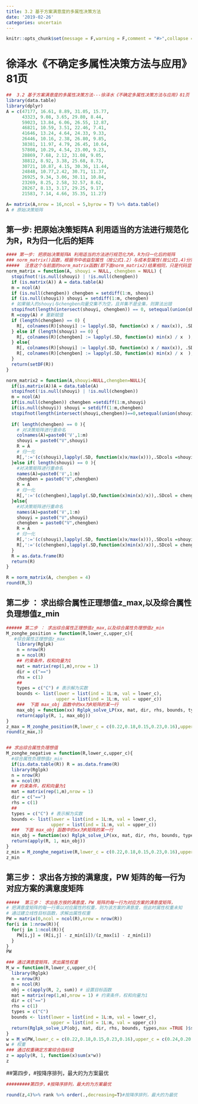 ```yaml
---
title: 3.2 基于方案满意度的多属性决策方法
date: '2019-02-26'
categories: uncertain
---
```




```r
knitr::opts_chunk$set(message = F,warning = F,comment = "#>",collapse = TRUE)
```

# 徐泽水《不确定多属性决策方法与应用》81页

```r
##  3.2 基于方案满意度的多属性决策方法---徐泽水《不确定多属性决策方法与应用》81页 --3.2.2 实例分析
library(data.table)
library(dplyr)
A = c(47177, 16.61, 8.89, 31.05, 15.77,
      43323, 9.08, 3.65, 29.80, 8.44,
      59023, 13.84, 6.06, 26.55, 12.87,
      46821, 10.59, 3.51, 22.46, 7.41,
      41646, 13.24, 4.64, 24.33, 9.33,
      26446, 10.16, 2.38, 26.80, 9.85,
      38381, 11.97, 4.79, 26.45, 10.64,
      57808, 10.29, 4.54, 23.00, 9.23,
      28869, 7.68, 2.12, 31.08, 9.05,
      38812, 8.92, 3.38, 25.68, 8.73,
      30721, 10.87, 4.15, 30.36, 11.44,
      24848, 10.77,2.42, 30.71, 11.37,
      26925, 9.34, 3.06, 30.11, 10.84,
      23269, 8.25, 2.58, 32.57, 8.62,
      28267, 8.13, 3.17, 29.25, 9.17,
      21583, 7.14, 4.66, 35.35, 11.27)

A= matrix(A,nrow = 16,ncol = 5,byrow = T) %>% data.table()
A # 原始决策矩阵
```

## 第一步: 把原始决策矩阵A 利用适当的方法进行规范化为R，R为归一化后的矩阵
```r
#### 第一步: 把原始决策矩阵A 利用适当的方法进行规范化为R，R为归一化后的矩阵
### norm_matrix()函数，根据书中收益型属性（按公式1.2）与成本型属性(按公式1.4)分别进行归一化
#####  注意这个与前面的norm_matrix函数(即下面norm_matrix2)结果相同，只是代码显得更少了,保证了列名不变
norm_matrix = function(A, shouyi = NULL, chengben = NULL) {
  stopifnot(!is.null(shouyi) | !is.null(chengben))
  if (is.matrix(A)) A = data.table(A)
  m = ncol(A)
  if (is.null(chengben)) chengben = setdiff(1:m, shouyi)
  if (is.null(shouyi)) shouyi = setdiff(1:m, chengben)
  # 如果输入的shouyi与chengben向量交集不为空，且并集不是全集，则算法出错
  stopifnot(length(intersect(shouyi, chengben)) == 0, setequal(union(shouyi, chengben), 1:m))
  R =copy(A) # 重新赋值
  if (length(chengben) == 0) {
    R[, colnames(R)[shouyi] := lapply(.SD, function(x) x / max(x)), .SDcols = shouyi] # 收益型属性归一化 （书中1.2式）
  } else if (length(shouyi) == 0) {
    R[, colnames(R)[chengben] := lapply(.SD, function(x) min(x) / x  ), .SDcols = chengben]# 成本型属性归一化 （书中1.3式）
  } else{
    R[, colnames(R)[shouyi] := lapply(.SD, function(x) x / max(x)), .SDcols = shouyi] # 收益型属性归一化 （书中1.2式）
    R[, colnames(R)[chengben] := lapply(.SD, function(x) min(x) / x  ), .SDcols = chengben]# 成本型属性归一化 （书中1.3式）
  }
  return(setDF(R))
}
```

```r
norm_matrix2 = function(A,shouyi=NULL,chengben=NULL){
  if(is.matrix(A))A = data.table(A)
  stopifnot(!is.null(shouyi) | !is.null(chengben))
  m = ncol(A)
  if(is.null(chengben)) chengben =setdiff(1:m,shouyi) 
  if(is.null(shouyi)) shouyi = setdiff(1:m,chengben)
  stopifnot(length(intersect(shouyi,chengben))==0,setequal(union(shouyi,chengben),1:m))
  
  if( length(chengben) == 0 ){
    # 对决策矩阵进行重命名
    colnames(A)=paste0('V',1:m)
    shouyi = paste0("V",shouyi)
    R = A    
    # 归一化
    R[,':='(c(shouyi),lapply(.SD, function(x)x/max(x))),.SDcols =shouyi] # 收益型属性归一化 （书中1.2式）
  }else if( length(shouyi) == 0 ){
    #对决策矩阵进行重命名
    names(A)=paste0('V',1:m)
    chengben = paste0("V",chengben)
    R = A
    # 归一化
    R[,':='(c(chengben),lapply(.SD,function(x)min(x)/x)),.SDcol = chengben]# 成本型属性归一化 （书中1.3式）
  }else{
    #对决策矩阵进行重命名
    names(A)=paste0('V',1:m)
    shouyi = paste0("V",shouyi)
    chengben = paste0("V",chengben)
    R = A
    # 归一化
    R[,':='(c(shouyi),lapply(.SD, function(x)x/max(x))),.SDcols =shouyi] # 收益型属性归一化 （书中1.2式）
    R[,':='(c(chengben),lapply(.SD,function(x)min(x)/x)),.SDcol = chengben]# 成本型属性归一化 （书中1.3式）    
  }
  R = as.data.frame(R)
  return(R)
}
```

```r
R = norm_matrix(A, chengben = 4)
round(R,3)
```
## 第二步 ： 求出综合属性正理想值z_max,以及综合属性负理想值z_min
```r
###### 第二步 ： 求出综合属性正理想值z_max,以及综合属性负理想值z_min
M_zonghe_position = function(R,lower_c,upper_c){
   #综合属性正理想值z_max
    library(Rglpk)
    n = nrow(R)
    m = ncol(R)
    ## 约束条件，权和向量为1 
    mat = matrix(rep(1,m),nrow = 1) 
    dir = c("==")
    rhs = c(1)
    ## 
    types = c("C") # 表示解为实数
    bounds <- list(lower = list(ind = 1L:m, val = lower_c),
                   upper = list(ind = 1L:m, val = upper_c))
    ###  下面 max_obj 函数中的xx为R矩阵的某一行
    max_obj = function(xx) Rglpk_solve_LP(xx, mat, dir, rhs, bounds, types,max = TRUE)$optimum
    return(apply(R, 1, max_obj))
}
z_max = M_zonghe_position(R,lower_c = c(0.22,0.18,0.15,0.23,0.16),upper_c = c(0.24,0.20,0.17,0.26,0.17))
round(z_max,3)


## 求出综合属性负理想值
M_zonghe_negative = function(R,lower_c,upper_c){
  #综合属性负理想值z_min
  if(is.data.table(R)) R = as.data.frame(R)
  library(Rglpk)
  n = nrow(R)
  m = ncol(R)
  ## 约束条件，权和向量为1 
  mat = matrix(rep(1,m),nrow = 1) 
  dir = c("==")
  rhs = c(1)
  ## 
  types = c("C") # 表示解为实数
  bounds <- list(lower = list(ind = 1L:m, val = lower_c),
                 upper = list(ind = 1L:m, val = upper_c))
  ###  下面 max_obj 函数中的xx为R矩阵的某一行
  min_obj = function(xx) Rglpk_solve_LP(xx, mat, dir, rhs, bounds, types)$optimum
  return(apply(R, 1, min_obj))
}
z_min = M_zonghe_negative(R,lower_c = c(0.22,0.18,0.15,0.23,0.16),upper_c = c(0.24,0.20,0.17,0.26,0.17))
z_min
```

##  第三步： 求出各方按的满意度，PW 矩阵的每一行为对应方案的满意度矩阵

```r
#####  第三步： 求出各方按的满意度，PW 矩阵的每一行为对应方案的满意度矩阵，
# 把满意度矩阵的每一行乘以对应属性的权重，则为该方案的满意度，但此时属性权重未知
# 通过建立线性目标函数，求解出属性权重
PW = matrix(0,ncol = ncol(R),nrow = nrow(R))
for(i in 1:nrow(R)){
  for(j in 1:ncol(R)){
    PW[i,j] = (R[i,j] - z_min[i])/(z_max[i] - z_min[i])
  }
}
PW

### 通过满意度矩阵，求出属性权重
M_w = function(R,lower_c,upper_c){
  library(Rglpk)
  n = nrow(R)
  m = ncol(R)
  obj = c(apply(R, 2, sum)) # 设置目标函数
  mat = matrix(rep(1,m),nrow = 1) # 约束条件，权和向量为1 
  dir = c("==")
  rhs = c(1)
  types = c("C")
  bounds <- list(lower = list(ind = 1L:m, val = lower_c),
                 upper = list(ind = 1L:m, val = upper_c))
  return(Rglpk_solve_LP(obj, mat, dir, rhs, bounds, types,max =TRUE )$solution)
}
w = M_w(PW,lower_c = c(0.22,0.18,0.15,0.23,0.16),upper_c = c(0.24,0.20,0.17,0.26,0.17))
w # 权重
### 通过权重确定方案综合指标值
z = apply(R, 1, function(x)sum(x*w))
z
```
##第四步，#按降序排列，最大的为方案最优
```r
#########第四步，#按降序排列，最大的为方案最优

round(z,4)%>% rank %>% order(.,decreasing=T)#按降序排列，最大的为最优

```


